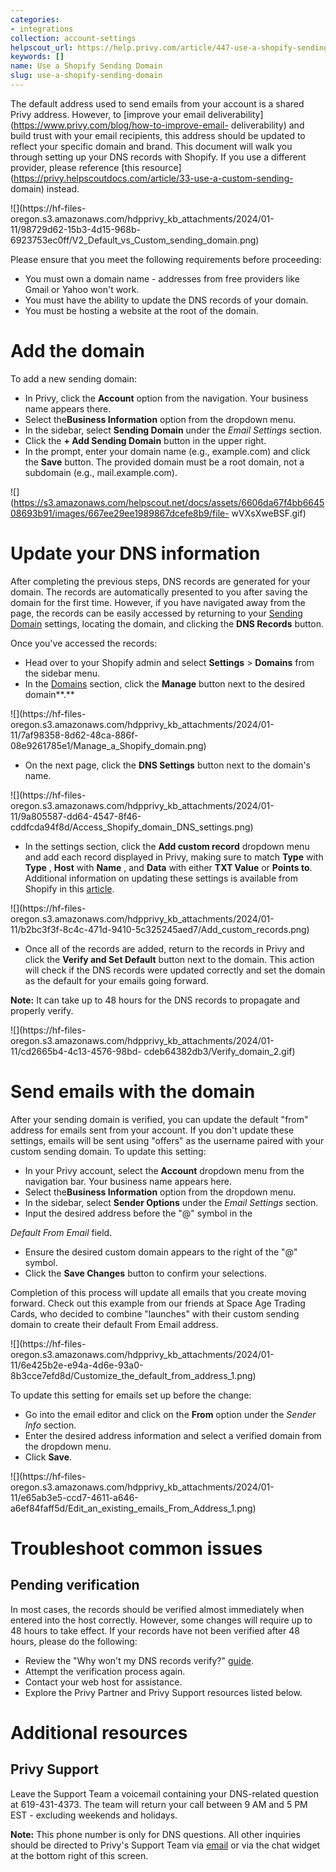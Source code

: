 ```yaml
---
categories:
- integrations
collection: account-settings
helpscout_url: https://help.privy.com/article/447-use-a-shopify-sending-domain
keywords: []
name: Use a Shopify Sending Domain
slug: use-a-shopify-sending-domain
---
```

The default address used to send emails from your account is a shared Privy
address. However, to [improve your email
deliverability](https://www.privy.com/blog/how-to-improve-email-
deliverability) and build trust with your email recipients, this address
should be updated to reflect your specific domain and brand. This document
will walk you through setting up your DNS records with Shopify. If you use a
different provider, please reference [this
resource](https://privy.helpscoutdocs.com/article/33-use-a-custom-sending-
domain) instead.

![](https://hf-files-
oregon.s3.amazonaws.com/hdpprivy_kb_attachments/2024/01-11/98729d62-15b3-4d15-968b-6923753ec0ff/V2_Default_vs_Custom_sending_domain.png)

Please ensure that you meet the following requirements before proceeding:

  * You must own a domain name - addresses from free providers like Gmail or Yahoo won't work.
  * You must have the ability to update the DNS records of your domain.
  * You must be hosting a website at the root of the domain. 

# Add the domain

To add a new sending domain:

  * In Privy, click the **Account** option from the navigation. Your business name appears there. 
  * Select the**Business Information** option from the dropdown menu. 
  * In the sidebar, select **Sending Domain** under the  _Email Settings_ section. 
  * Click the **\+ Add Sending Domain** button in the upper right. 
  * In the prompt, enter your domain name (e.g., example.com) and click the **Save** button. The provided domain must be a root domain, not a subdomain (e.g., mail.example.com). 

![](https://s3.amazonaws.com/helpscout.net/docs/assets/6606da67f4bb664508693b91/images/667ee29ee1989867dcefe8b9/file-
wVXsXweBSF.gif)

# Update your DNS information

After completing the previous steps, DNS records are generated for your
domain. The records are automatically presented to you after saving the domain
for the first time. However, if you have navigated away from the page, the
records can be easily accessed by returning to your [Sending
Domain](https://dashboard.privy.com/settings/sending-domains) settings,
locating the domain, and clicking the **DNS Records** button.

Once you've accessed the records:

  * Head over to your Shopify admin and select **Settings** > **Domains** from the sidebar menu. 
  * In the [Domains](https://www.shopify.com/admin/settings/domains) section, click the **Manage** button next to the desired domain**.**

![](https://hf-files-
oregon.s3.amazonaws.com/hdpprivy_kb_attachments/2024/01-11/7af98358-8d62-48ca-886f-08e9261785e1/Manage_a_Shopify_domain.png)

  * On the next page, click the **DNS Settings** button next to the domain's name. 

![](https://hf-files-
oregon.s3.amazonaws.com/hdpprivy_kb_attachments/2024/01-11/9a805587-dd64-4547-8f46-cddfcda94f8d/Access_Shopify_domain_DNS_settings.png)

  * In the settings section, click the **Add custom record** dropdown menu and add each record displayed in Privy, making sure to match **Type** with **Type** , **Host** with **Name** , and **Data** with either **TXT Value** or **Points to**. Additional information on updating these settings is available from Shopify in this [article](https://help.shopify.com/en/manual/online-store/os/domains/managing-domains/advanced-settings). 

![](https://hf-files-
oregon.s3.amazonaws.com/hdpprivy_kb_attachments/2024/01-11/b2bc3f3f-8c4c-471d-9410-5c325245aed7/Add_custom_records.png)

  * Once all of the records are added, return to the records in Privy and click the **Verify and Set Default** button next to the domain. This action will check if the DNS records were updated correctly and set the domain as the default for your emails going forward. 

**Note:** It can take up to 48 hours for the DNS records to propagate and
properly verify.

![](https://hf-files-
oregon.s3.amazonaws.com/hdpprivy_kb_attachments/2024/01-11/cd2665b4-4c13-4576-98bd-
cdeb64382db3/Verify_domain_2.gif)

# Send emails with the domain

After your sending domain is verified, you can update the default "from"
address for emails sent from your account. If you don't update these settings,
emails will be sent using "offers" as the username paired with your custom
sending domain. To update this setting:

  * In your Privy account, select the **Account** dropdown menu from the navigation bar. Your business name appears here. 
  * Select the**Business Information** option from the dropdown menu. 
  * In the sidebar, select **Sender Options** under the  _Email Settings_ section.
  * Input the desired address before the "@" symbol in the 

 _Default From Email_ field.

  * Ensure the desired custom domain appears to the right of the "@" symbol.
  * Click the **Save Changes** button to confirm your selections. 

Completion of this process will update all emails that you create moving
forward. Check out this example from our friends at Space Age Trading Cards,
who decided to combine "launches" with their custom sending domain to create
their default From Email address.

![](https://hf-files-
oregon.s3.amazonaws.com/hdpprivy_kb_attachments/2024/01-11/6e425b2e-e94a-4d6e-93a0-8b3cce7efd8d/Customize_the_default_from_address_1.png)

To update this setting for emails set up before the change:

  * Go into the email editor and click on the **From** option under the _Sender Info_ section.
  * Enter the desired address information and select a verified domain from the dropdown menu.
  * Click **Save**. 

![](https://hf-files-
oregon.s3.amazonaws.com/hdpprivy_kb_attachments/2024/01-11/e65ab3e5-ccd7-4611-a646-a6ef84faff5d/Edit_an_existing_emails_From_Address_1.png)

# Troubleshoot common issues

## Pending verification

In most cases, the records should be verified almost immediately when entered
into the host correctly. However, some changes will require up to 48 hours to
take effect. If your records have not been verified after 48 hours, please do
the following:

  * Review the "Why won't my DNS records verify?" [guide](https://privy.helpscoutdocs.com/article/87-why-havent-my-dns-records-verified).
  * Attempt the verification process again.
  * Contact your web host for assistance.
  * Explore the Privy Partner and Privy Support resources listed below. 

# Additional resources

## Privy Support

Leave the Support Team a voicemail containing your DNS-related question at
619-431-4373. The team will return your call between 9 AM and 5 PM EST -
excluding weekends and holidays.

**Note:** This phone number is only for DNS questions. All other inquiries
should be directed to Privy's Support Team via
[email](mailto:support@privy.com) or via the chat widget at the bottom right
of this screen.

